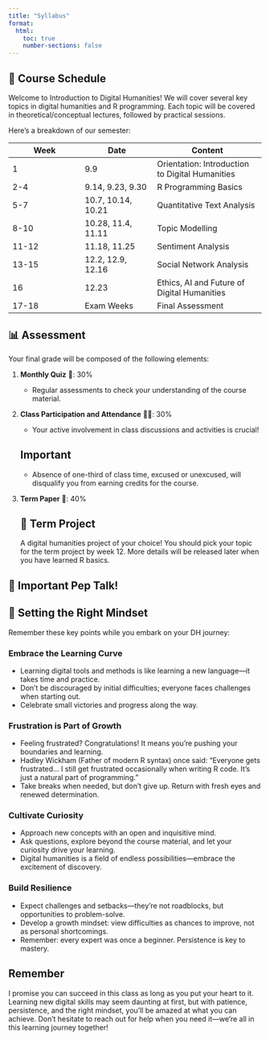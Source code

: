 ```yaml
---
title: "Syllabus"
format:
  html:
    toc: true
    number-sections: false
---
```


## 📅 Course Schedule

Welcome to Introduction to Digital Humanities! We will cover several key topics in digital humanities and R programming. [Each topic will be covered in theoretical/conceptual lectures, followed by practical sessions.]{.highlight-blue} 

Here's a breakdown of our semester:


| Week | Date | Content |
|------|------|---------|
| 1 | 9.9 | <span class="highlight-yellow">Orientation: Introduction to Digital Humanities</span> |
| 2-4 | 9.14, 9.23, 9.30 | <span class="highlight-green">R Programming Basics</span> |
| 5-7 | 10.7, 10.14, 10.21 | <span class="highlight-blue">Quantitative Text Analysis</span> |
| 8-10 | 10.28, 11.4, 11.11 | <span class="highlight-pink">Topic Modelling</span> |
| 11-12 | 11.18, 11.25 | <span class="highlight-orange">Sentiment Analysis</span> |
| 13-15 | 12.2, 12.9, 12.16 | <span class="highlight-green">Social Network Analysis</span> |
| 16 | 12.23 | <span class="highlight-yellow">Ethics, AI and Future of Digital Humanities</span> |
| 17-18 | Exam Weeks | Final Assessment |



## 📊 Assessment

Your final grade will be composed of the following elements:

1. **Monthly Quiz** 📝: <span class="highlight-blue">30%</span>
   - Regular assessments to check your understanding of the course material.

2. **Class Participation and Attendance** 🙋‍♀️: <span class="highlight-green">30%</span>
   - Your active involvement in class discussions and activities is crucial!
   
   ::: {.callout-note}
   ## Important
   - Absence of one-third of class time, excused or unexcused, will disqualify you from earning credits for the course.
   :::

3. **Term Paper** 📄: <span class="highlight-orange">40%</span>
   
   ::: {.callout-note icon="false"}
   ## 🎯 Term Project 
   A digital humanities project of your choice! You should pick your topic for the term project by week 12. More details will be released later when you have learned R basics. 
   :::


## 🚀 Important Pep Talk!

:::{.callout-note icon="false"}
# 💪 Setting the Right Mindset
Remember these key points while you embark on your DH journey:
:::

### Embrace the Learning Curve {.unnumbered}

- Learning digital tools and methods is like learning a new language—it takes time and practice.
- Don't be discouraged by initial difficulties; everyone faces challenges when starting out.
- Celebrate small victories and progress along the way.

### Frustration is Part of Growth {.unnumbered}

- Feeling frustrated? Congratulations! It means you're pushing your boundaries and learning.
- Hadley Wickham (Father of modern R syntax) once said: "Everyone gets frustrated... I still get frustrated occasionally when writing R code. It's just a natural part of programming."
- Take breaks when needed, but don't give up. Return with fresh eyes and renewed determination.

### Cultivate Curiosity {.unnumbered}

- Approach new concepts with an open and inquisitive mind.
- Ask questions, explore beyond the course material, and let your curiosity drive your learning.
- Digital humanities is a field of endless possibilities—embrace the excitement of discovery.

### Build Resilience {.unnumbered}

- Expect challenges and setbacks—they're not roadblocks, but opportunities to problem-solve.
- Develop a growth mindset: view difficulties as chances to improve, not as personal shortcomings.
- Remember: every expert was once a beginner. Persistence is key to mastery.

:::{.callout-note}
## Remember
I promise you can succeed in this class as long as you put your heart to it. Learning new digital skills may seem daunting at first, but with patience, persistence, and the right mindset, you'll be amazed at what you can achieve. Don't hesitate to reach out for help when you need it—we're all in this learning journey together!
:::